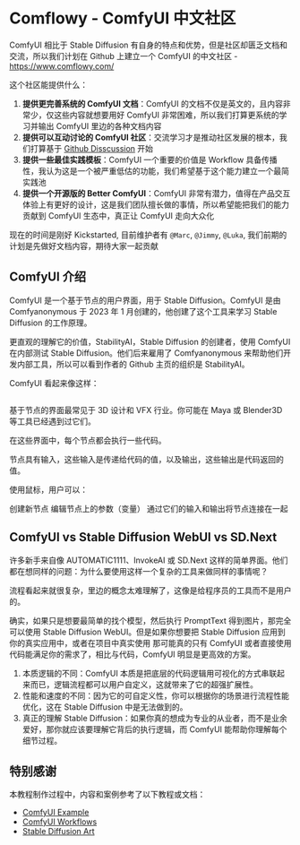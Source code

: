 <h1 className="site-heading-title">Comflowy - ComfyUI 中文社区</h1>

ComfyUI 相比于 Stable Diffusion 有自身的特点和优势，但是社区却匮乏文档和交流，所以我们计划在 Github 上建立一个 ComfyUI 的中文社区 - https://www.comflowy.com/

这个社区能提供什么：

1. **提供更完善系统的 ComfyUI 文档**：ComfyUI 的文档不仅是英文的，且内容非常少，仅这些内容就想要用好 ComfyUI 非常困难，所以我们打算更系统的学习并输出 ComfyUI 里边的各种文档内容
2. **提供可以互动讨论的 ComfyUI 社区**：交流学习才是推动社区发展的根本，我们打算基于 [Github Disscussion](https://github.com/6174/comflowy/discussions/1) 开始
3. **提供一些最佳实践模板**：ComfyUI 一个重要的价值是 Workflow 具备传播性，我认为这是一个被严重低估的功能，我们希望基于这个能力建立一个最简实践池 
4. **提供一个开源版的 Better ComfyUI**：ComfyUI 非常有潜力，值得在产品交互体验上有更好的设计，这是我们团队擅长做的事情，所以希望能把我们的能力贡献到 ComfyUI 生态中，真正让 ComfyUI 走向大众化

现在的时间是刚好 Kickstarted, 目前维护者有 `@Marc`, `@Jimmy`, `@Luka`, 我们前期的计划是先做好文档内容，期待大家一起贡献

## ComfyUI 介绍

ComfyUI 是一个基于节点的用户界面，用于 Stable Diffusion。ComfyUI 是由 Comfyanonymous 于 2023 年 1 月创建的，他创建了这个工具来学习 Stable Diffusion 的工作原理。

更直观的理解它的价值，StabilityAI，Stable Diffusion 的创建者，使用 ComfyUI 在内部测试 Stable Diffusion。他们后来雇用了 Comfyanonymous 来帮助他们开发内部工具，所以可以看到作者的 Github 主页的组织是 StabilityAI。

ComfyUI 看起来像这样：


<PhotoProvider>
  <PhotoView src="/comfy-basic-workflow.jpg">
    <img src="/comfy-basic-workflow.jpg" alt="" />
  </PhotoView>
</PhotoProvider>

基于节点的界面最常见于 3D 设计和 VFX 行业。你可能在 Maya 或 Blender3D 等工具已经遇到过它们。

在这些界面中，每个节点都会执行一些代码。

节点具有输入，这些输入是传递给代码的值，以及输出，这些输出是代码返回的值。

使用鼠标，用户可以：

创建新节点
编辑节点上的参数（变量）
通过它们的输入和输出将节点连接在一起


## ComfyUI vs Stable Diffusion WebUI vs SD.Next

许多新手来自像 AUTOMATIC1111、InvokeAI 或 SD.Next 这样的简单界面。他们都在想同样的问题：为什么要使用这样一个复杂的工具来做同样的事情呢？

流程看起来就很复杂，里边的概念太难理解了，这像是给程序员的工具而不是用户的。

确实，如果只是想要最简单的找个模型，然后执行 PromptText 得到图片，那完全可以使用 Stable Diffusion WebUI。但是如果你想要把 Stable Diffusion 应用到你的真实应用中，或者在项目中真实使用
那可能真的只有 ComfyUI 或者直接使用代码能满足你的需求了，相比与代码，ComfyUI 明显是更高效的方案。


1. 本质逻辑的不同：ComfyUI 本质是把底层的代码逻辑用可视化的方式串联起来而已，逻辑流程都可以用户自定义，这就带来了它的超强扩展性。
2. 性能和速度的不同：因为它的可自定义性，你可以根据你的场景进行流程性能优化，这在 Stable Diffusion 中是无法做到的。
3. 真正的理解 Stable Diffusion：如果你真的想成为专业的从业者，而不是业余爱好，那你就应该要理解它背后的执行逻辑，而 ComfyUI 能帮助你理解每个细节过程。

## 特别感谢

本教程制作过程中，内容和案例参考了以下教程或文档：
* [ComfyUI Example](https://comfyanonymous.github.io/ComfyUI_examples/)
* [ComfyUI Workflows](https://github.com/cubiq/ComfyUI_Workflows)
* [Stable Diffusion Art](https://stable-diffusion-art.com/)
